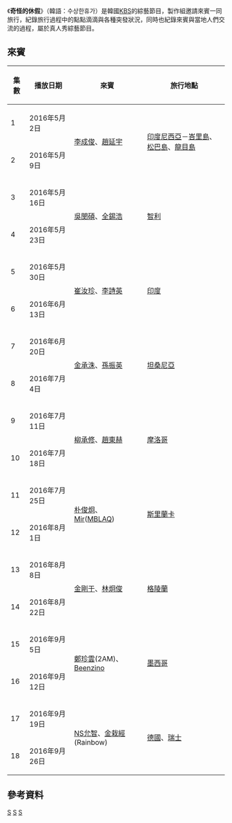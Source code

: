 {{Multiple issues|
{{Notability Unreferenced |time=2017-02-09T23:50:39+00:00}}
{{expand|time=2017-02-08T04:15:15+00:00}}
{{refimprove|time=2017-02-08T04:15:15+00:00}}
{{Notability Unreferenced |time=2017-02-10T17:57:51+00:00}}
}}
{{電視節目信息框
|名稱       = 奇怪的休假
|原名       = {{lang|kor|수상한휴가}} 
|圖片       = [[File:Strange_Holiday.jpg|280px]]
|圖說       = 
|類型       = [[綜藝節目|綜藝節目]]、[[真人秀|真人秀]]
|主持       = 
|地區       = {{KOR}}
|語言       = [[韓語|韓語]]
|製片人     = 
|developer  =
|每集長     = 約分鐘
|電視臺     = [[KBS|KBS]]
|視頻制式   = [[1080i|1080i]] ([[HDTV|HDTV]])
|音頻制式   = [[立體聲|立體聲]]
|首播國家   = {{KOR}}
|集數       = 18集
|開始       = {{start date|2016|5|2}}
|結束       =  {{end date|2016|9|26}}
|官方網站   = 
|tv_com_id  = 
|related    = 	
|}}

《'''奇怪的休假'''》（韓語：수상한휴가）是韓國[[KBS|KBS]]的綜藝節目，製作組邀請來賓一同旅行，紀錄旅行過程中的點點滴滴與各種突發狀況，同時也紀錄來賓與當地人們交流的過程，屬於真人秀綜藝節目。

==來賓==
{| class="wikitable"
|- 
!集數!!播放日期!!來賓!!旅行地點
|-
|1||2016年5月2日||rowspan =2 |[[李成俊|李成俊]]、[[趙延宇|趙延宇]]||rowspan =2 |[[印度尼西亞|印度尼西亞]]－[[峇里島|峇里島]]、[[松巴島|松巴島]]、[[龍目島|龍目島]]
|-
|2||2016年5月9日
|-
|3||2016年5月16日||rowspan =2 |[[吳閔碩|吳閔碩]]、[[全錫浩|全錫浩]]||rowspan =2 |[[智利|智利]]
|-
|4||2016年5月23日
|-
|5||2016年5月30日||rowspan =2 |[[崔汝珍|崔汝珍]]、[[李詩英|李詩英]]||rowspan =2 |[[印度|印度]]
|-
|6||2016年6月13日
|-
|7||2016年6月20日||rowspan =2 |[[金承洙|金承洙]]、[[孫振英|孫振英]]||rowspan =2 |[[坦桑尼亞|坦桑尼亞]]
|-
|8||2016年7月4日
|-
|9||2016年7月11日||rowspan =2 |[[柳承修|柳承修]]、[[趙東赫|趙東赫]]||rowspan =2 |[[摩洛哥|摩洛哥]]
|-
|10||2016年7月18日
|-
|11||2016年7月25日||rowspan =2 |[[朴俊炯|朴俊炯]]、[[Mir|Mir]]([[MBLAQ|MBLAQ]])||rowspan =2 |[[斯里蘭卡|斯里蘭卡]]
|-
|12||2016年8月1日
|-
|13||2016年8月8日||rowspan =2 |[[金剛于|金剛于]]、[[林炯俊|林炯俊]]||rowspan =2 |[[格陵蘭|格陵蘭]]
|-
|14||2016年8月22日
|-
|15||2016年9月5日||rowspan =2 |[[鄭珍雲|鄭珍雲]](2AM)、[[Beenzino|Beenzino]]||rowspan =2 |[[墨西哥|墨西哥]]
|-
|16||2016年9月12日
|-
|17||2016年9月19日||rowspan =2 |[[NS允智|NS允智]]、[[金栽經|金栽經]](Rainbow)||rowspan =2 |[[德國|德國]]、[[瑞士|瑞士]]
|-
|18||2016年9月26日
|}

==參考資料==
{{Reflist}}

{{KBS 2TV}}

[[Category:韓國廣播公司|S]]
[[Category:韓國電視節目|S]]
[[Category:韓國綜藝節目|S]]